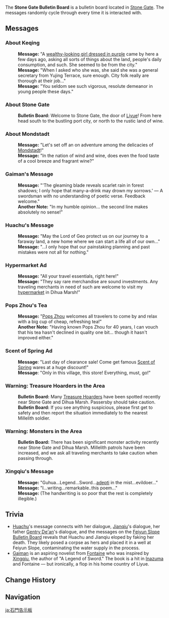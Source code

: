 {{Location Infobox
|image        = Stone Gate Bulletin Board.png
|type         = Point of Interest
|type2        = Bulletin Board
|region       = Liyue
|area         = Bishui Plain
|subarea      = Stone Gate
}}
{{Description|This is the Stone Gate Bulletin Board. You can find notices and messages from passersby posted here.}}

The '''Stone Gate Bulletin Board''' is a bulletin board located in [[Stone Gate]]. The messages randomly cycle through every time it is interacted with.

==Messages==
<!--
Please use the source code when adding to keep the Bulletin Board in alphabetical order.
-->
{{Dialogue start}}
<!--Messages: A -->
===About Keqing===
:'''Message:''' "A [[Keqing|wealthy-looking girl dressed in purple]] came by here a few days ago, asking all sorts of things about the land, people's daily consumption, and such. She seemed to be from the city."
:'''Message:''' "When I asked who she was, she said she was a general secretary from Yujing Terrace, sure enough. City folk really are thorough at their job..."
:'''Message:''' "You seldom see such vigorous, resolute demeanor in young people these days."

===About Stone Gate===
:'''Bulletin Board:''' Welcome to Stone Gate, the door of [[Liyue]]! From here head south to the bustling port city, or north to the rustic land of wine.

===About Mondstadt===
:'''Message:''' "Let's set off an on adventure among the delicacies of [[Mondstadt]]!"
:'''Message:''' "In the nation of wind and wine, does even the food taste of a cool breeze and fragrant wine?"
<!--Messages: B -->
<!--Messages: C -->
<!--Messages: D -->
<!--Messages: E -->
<!--Messages: F -->
<!--Messages: G -->
===Gaiman's Message===
{{See also|Gaiman}}
:'''Message:''' "'The gleaming blade reveals scarlet rain in forest shadows; I only hope that many-a-drink may drown my sorrows.' &mdash; A swordsman with no understanding of poetic verse. Feedback welcome."
:'''Another Note:''' "In my humble opinion... the second line makes absolutely no sense!"

<!--Messages: H -->
===Huachu's Message===
{{See also|Huachu}}
:'''Message:''' "May the Lord of Geo protect us on our journey to a faraway land, a new home where we can start a life all of our own..."
:'''Message:''' "...I only hope that our painstaking planning and past mistakes were not all for nothing."

===Hypermarket Ad===
:'''Message:''' "All your travel essentials, right here!"
:'''Message:''' "They say rare merchandise are sound investments. Any traveling merchants in need of such are welcome to visit my [[hypermarket]] in Dihua Marsh!"
<!--Messages: I -->
<!--Messages: J -->
<!--Messages: K -->
<!--Messages: L -->
<!--Messages: M -->
<!--Messages: N -->
<!--Messages: O -->
<!--Messages: P -->
===Pops Zhou's Tea===
:'''Message:''' "[[Pops Zhou]] welcomes all travelers to come by and relax with a big cup of cheap, refreshing tea!"
:'''Another Note:''' "Having known Pops Zhou for 40 years, I can vouch that his tea hasn't declined in quality one bit... though it hasn't improved either."

<!--Messages: Q -->
<!--Messages: R -->
<!--Messages: S -->
===Scent of Spring Ad===
:'''Message''': "Last day of clearance sale! Come get famous [[Ying'er|Scent of Spring]] wares at a huge discount!"
:'''Message''': "Only in this village, this store! Everything, must, go!"

<!--Messages: T -->
<!--Messages: U -->
<!--Messages: V -->
<!--Messages: W -->
===Warning: Treasure Hoarders in the Area===
:'''Bulletin Board:''' Many [[Treasure Hoarders]] have been spotted recently near Stone Gate and Dihua Marsh. Passersby should take caution.
:'''Bulletin Board:''' If you see anything suspicious, please first get to safety and then report the situation immediately to the nearest Millelith soldier.

===Warning: Monsters in the Area===
:'''Bulletin Board:''' There has been significant monster activity recently near Stone Gate and Dihua Marsh. Millelith patrols have been increased, and we ask all traveling merchants to take caution when passing through.
<!--Messages: X -->
===Xingqiu's Message===
{{See also|Xingqiu}}
:'''Message:''' "Guhua...Legend...Sword...[[adepti]] in the mist...evildoer..."
:'''Message:''' "I...writing...remarkable..this poem..."
:'''Message:''' (The handwriting is so poor that the rest is completely illegible.)

<!--Messages: Y -->
<!--Messages: Z -->
{{Dialogue end}}

==Trivia==
*[[Huachu]]'s message connects with her dialogue,  [[Jianqiu]]'s dialogue, her father [[Gentry De'an]]'s dialogue, and the messages on the [[Feiyun Slope Bulletin Board]] reveals that Huachu and Jianqiu eloped by faking her death. They likely posed a corpse as hers and placed it in a well at Feiyun Slope, contaminating the water supply in the process.
*[[Gaiman]] is an aspiring novelist from [[Fontaine]] who was inspired by [[Xingqiu]], the author of "A Legend of Sword." The book is a hit in [[Inazuma]] and Fontaine &mdash; but ironically, a flop in his home country of Liyue.

==Change History==
{{Change History|1.0}}

==Navigation==
{{PoI Navbox|Liyue}}

[[ja:石門告示板]]